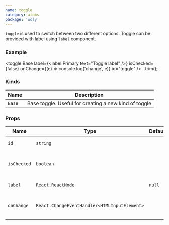 ```yaml
---
name: toggle
category: atoms
package: 'woly'
---
```



`toggle` is used to switch between two different options. Toggle can be provided with label using `label` component.

### Example

<ToggleExample />

  <toggle.Base
    label={<label.Primary text="Toggle label" />}
    isChecked={false}
    onChange={(e) => console.log('change', e)}
    id="toggle"
  />
`.trim();

<HighlightCode code={Example} />

### Kinds

| Name   | Description                                           |
| ------ | ----------------------------------------------------- |
| `Base` | Base toggle. Useful for creating a new kind of toggle |

### Props

| Name        | Type                                         | Default | Description                      |
| ----------- | -------------------------------------------- | ------- | -------------------------------- |
| `id`        | `string`                                     |         | HTML id attribute                |
| `isChecked` | `boolean`                                    |         | Whether toggle is checked or not |
| `label`     | `React.ReactNode`                            | `null`  | Label component                  |
| `onChange`  | `React.ChangeEventHandler<HTMLInputElement>` |         | Callback when toggle is clicked  |
